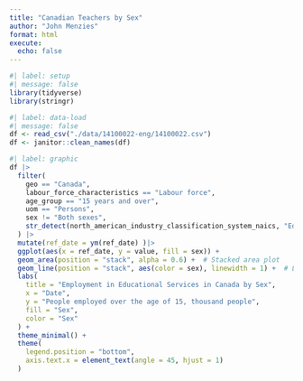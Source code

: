 ```yaml
---
title: "Canadian Teachers by Sex"
author: "John Menzies"
format: html
execute: 
  echo: false
---
```



```r
#| label: setup
#| message: false
library(tidyverse)
library(stringr)
```

```r
#| label: data-load
#| message: false
df <- read_csv("./data/14100022-eng/14100022.csv")
df <- janitor::clean_names(df)
```


```r
#| label: graphic
df |> 
  filter(
    geo == "Canada",
    labour_force_characteristics == "Labour force",
    age_group == "15 years and over",
    uom == "Persons",
    sex != "Both sexes",
    str_detect(north_american_industry_classification_system_naics, "Education")
  ) |> 
  mutate(ref_date = ym(ref_date) )|> 
  ggplot(aes(x = ref_date, y = value, fill = sex)) +
  geom_area(position = "stack", alpha = 0.6) +  # Stacked area plot
  geom_line(position = "stack", aes(color = sex), linewidth = 1) +  # Line plot
  labs(
    title = "Employment in Educational Services in Canada by Sex",
    x = "Date",
    y = "People employed over the age of 15, thousand people",
    fill = "Sex",
    color = "Sex"
  ) +
  theme_minimal() +
  theme(
    legend.position = "bottom",
    axis.text.x = element_text(angle = 45, hjust = 1)
  )


```